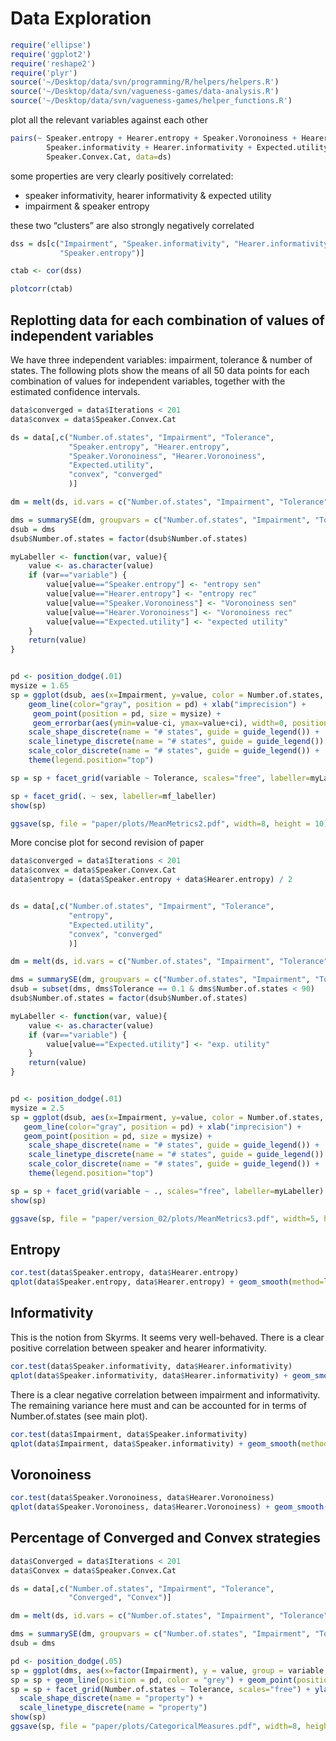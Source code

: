 Data Exploration
================

``` r

require('ellipse')
require('ggplot2')
require('reshape2')
require('plyr')
source('~/Desktop/data/svn/programming/R/helpers/helpers.R')
source('~/Desktop/data/svn/vagueness-games/data-analysis.R')
source('~/Desktop/data/svn/vagueness-games/helper_functions.R')

```

plot all the relevant variables against each other

``` r

pairs(~ Speaker.entropy + Hearer.entropy + Speaker.Voronoiness + Hearer.Voronoiness +
        Speaker.informativity + Hearer.informativity + Expected.utility +
        Speaker.Convex.Cat, data=ds)
```

some properties are very clearly positively correlated:

* speaker informativity, hearer informativity & expected utility
* impairment & speaker entropy

these two "clusters" are also strongly negatively correlated

``` r

dss = ds[c("Impairment", "Speaker.informativity", "Hearer.informativity", "Expected.utility",
           "Speaker.entropy")]

ctab <- cor(dss)

plotcorr(ctab)

```


Replotting data for each combination of values of independent variables
-----------------------------------------------------------------------

We have three independent variables: impairment, tolerance & number of states. The following plots show the means of all 50 data points for each combination of values for independent variables, together with the estimated confidence intervals.

```r

data$converged = data$Iterations < 201
data$convex = data$Speaker.Convex.Cat

ds = data[,c("Number.of.states", "Impairment", "Tolerance", 
             "Speaker.entropy", "Hearer.entropy",
             "Speaker.Voronoiness", "Hearer.Voronoiness",
             "Expected.utility",
             "convex", "converged"
             )]

dm = melt(ds, id.vars = c("Number.of.states", "Impairment", "Tolerance"))

dms = summarySE(dm, groupvars = c("Number.of.states", "Impairment", "Tolerance", "variable"), measurevar="value")
dsub = dms
dsub$Number.of.states = factor(dsub$Number.of.states)

myLabeller <- function(var, value){
    value <- as.character(value)
    if (var=="variable") { 
        value[value=="Speaker.entropy"] <- "entropy sen"
        value[value=="Hearer.entropy"] <- "entropy rec"
        value[value=="Speaker.Voronoiness"] <- "Voronoiness sen"
        value[value=="Hearer.Voronoiness"] <- "Voronoiness rec"
        value[value=="Expected.utility"] <- "expected utility"
    }
    return(value)
}


pd <- position_dodge(.01)
mysize = 1.65
sp = ggplot(dsub, aes(x=Impairment, y=value, color = Number.of.states, shape=Number.of.states, linetype=Number.of.states)) + 
    geom_line(color="gray", position = pd) + xlab("imprecision") +
     geom_point(position = pd, size = mysize) +
     geom_errorbar(aes(ymin=value-ci, ymax=value+ci), width=0, position=pd) +
    scale_shape_discrete(name = "# states", guide = guide_legend()) +
    scale_linetype_discrete(name = "# states", guide = guide_legend()) +
    scale_color_discrete(name = "# states", guide = guide_legend()) +
    theme(legend.position="top")

sp = sp + facet_grid(variable ~ Tolerance, scales="free", labeller=myLabeller)

sp + facet_grid(. ~ sex, labeller=mf_labeller)
show(sp)

ggsave(sp, file = "paper/plots/MeanMetrics2.pdf", width=8, height = 10)

```

More concise plot for second revision of paper

```r

data$converged = data$Iterations < 201
data$convex = data$Speaker.Convex.Cat
data$entropy = (data$Speaker.entropy + data$Hearer.entropy) / 2


ds = data[,c("Number.of.states", "Impairment", "Tolerance", 
             "entropy",
             "Expected.utility",
             "convex", "converged"
             )]

dm = melt(ds, id.vars = c("Number.of.states", "Impairment", "Tolerance"))

dms = summarySE(dm, groupvars = c("Number.of.states", "Impairment", "Tolerance", "variable"), measurevar="value")
dsub = subset(dms, dms$Tolerance == 0.1 & dms$Number.of.states < 90)
dsub$Number.of.states = factor(dsub$Number.of.states)

myLabeller <- function(var, value){
    value <- as.character(value)
    if (var=="variable") { 
        value[value=="Expected.utility"] <- "exp. utility"
    }
    return(value)
}


pd <- position_dodge(.01)
mysize = 2.5
sp = ggplot(dsub, aes(x=Impairment, y=value, color = Number.of.states, shape=Number.of.states, linetype=Number.of.states)) + 
   geom_line(color="gray", position = pd) + xlab("imprecision") +
   geom_point(position = pd, size = mysize) +
    scale_shape_discrete(name = "# states", guide = guide_legend()) +
    scale_linetype_discrete(name = "# states", guide = guide_legend()) +
    scale_color_discrete(name = "# states", guide = guide_legend()) +
    theme(legend.position="top")

sp = sp + facet_grid(variable ~ ., scales="free", labeller=myLabeller)
show(sp)

ggsave(sp, file = "paper/version_02/plots/MeanMetrics3.pdf", width=5, height = 5.5)

```

Entropy
-------

```r
cor.test(data$Speaker.entropy, data$Hearer.entropy)
qplot(data$Speaker.entropy, data$Hearer.entropy) + geom_smooth(method=lm)
```


Informativity
-------------

This is the notion from Skyrms. It seems very well-behaved. There is a clear positive correlation between speaker and hearer informativity.

```r
cor.test(data$Speaker.informativity, data$Hearer.informativity)
qplot(data$Speaker.informativity, data$Hearer.informativity) + geom_smooth(method=lm)
```

There is a clear negative correlation between impairment and informativity. The remaining variance here must and can be accounted for in terms of Number.of.states (see main plot).

```r
cor.test(data$Impairment, data$Speaker.informativity)
qplot(data$Impairment, data$Speaker.informativity) + geom_smooth(method=lm)
```

Voronoiness
-------

```r
cor.test(data$Speaker.Voronoiness, data$Hearer.Voronoiness)
qplot(data$Speaker.Voronoiness, data$Hearer.Voronoiness) + geom_smooth(method=lm)
```

Percentage of Converged and Convex strategies
---------------------------------------------

```r

data$Converged = data$Iterations < 201
data$Convex = data$Speaker.Convex.Cat

ds = data[,c("Number.of.states", "Impairment", "Tolerance", 
             "Converged", "Convex")]

dm = melt(ds, id.vars = c("Number.of.states", "Impairment", "Tolerance"))

dms = summarySE(dm, groupvars = c("Number.of.states", "Impairment", "Tolerance", "variable"), measurevar="value")
dsub = dms

pd <- position_dodge(.05)
sp = ggplot(dms, aes(x=factor(Impairment), y = value, group = variable, shape = variable, linetype = variable)) 
sp = sp + geom_line(position = pd, color = "grey") + geom_point(position = pd)
sp = sp + facet_grid(Number.of.states ~ Tolerance, scales="free") + ylab("proportion") + xlab("imprecision") +
  scale_shape_discrete(name = "property") +
  scale_linetype_discrete(name = "property")
show(sp)
ggsave(sp, file = "paper/plots/CategoricalMeasures.pdf", width=8, height = 5)

```

